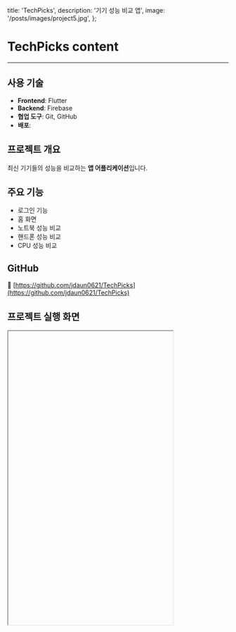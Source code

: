   title: 'TechPicks',
  description: '기기 성능 비교 앱',
  image: '/posts/images/project5.jpg',
};

# TechPicks content

<hr className='my-8 border-gray-300' />

## 사용 기술

- **Frontend**: Flutter
- **Backend**: Firebase
- **협업 도구**: Git, GitHub
- **배포**:

## 프로젝트 개요

최신 기기들의 성능을 비교하는 **앱 어플리케이션**입니다.

## 주요 기능

- 로그인 기능
- 홈 화면
- 노트북 성능 비교
- 핸드폰 성능 비교
- CPU 성능 비교

## GitHub

🔗 [https://github.com/jdaun0621/TechPicks](https://github.com/jdaun0621/TechPicks)

## 프로젝트 실행 화면

<iframe
  src=''
  width='375px'
  height='667px'
  style={{
    border: '1px solid #ccc',
    borderRadius: '8px',
    boxShadow: '0 0 10px rgba(0,0,0,0.1)',
    display: 'block',
    margin: '0 auto',
  }}
  title='TechPicks Demo'
/>
